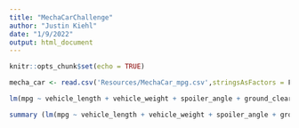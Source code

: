 ```yaml
---
title: "MechaCarChallenge"
author: "Justin Kiehl"
date: "1/9/2022"
output: html_document
---
```


```r
knitr::opts_chunk$set(echo = TRUE)
```

```r
mecha_car <- read.csv('Resources/MechaCar_mpg.csv',stringsAsFactors = F) #read in dataset
```

```r
lm(mpg ~ vehicle_length + vehicle_weight + spoiler_angle + ground_clearance + AWD,data=mecha_car) #generate multiple linear regression model
```

```r
summary (lm(mpg ~ vehicle_length + vehicle_weight + spoiler_angle + ground_clearance + AWD,data=mecha_car))
```

```r

```

```r

```



